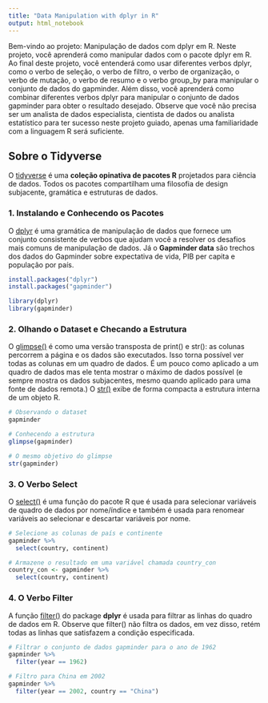 ```yaml
---
title: "Data Manipulation with dplyr in R"
output: html_notebook
---
```


Bem-vindo ao projeto: Manipulação de dados com dplyr em R. Neste projeto, você aprenderá como manipular dados com o pacote dplyr em R. Ao final deste projeto, você entenderá como usar diferentes verbos dplyr, como o verbo de seleção, o verbo de filtro, o verbo de organização, o verbo de mutação, o verbo de resumo e o verbo group_by para manipular o conjunto de dados do gapminder. Além disso, você aprenderá como combinar diferentes verbos dplyr para manipular o conjunto de dados gapminder para obter o resultado desejado. Observe que você não precisa ser um analista de dados especialista, cientista de dados ou analista estatístico para ter sucesso neste projeto guiado, apenas uma familiaridade com a linguagem R será suficiente.

## **Sobre o Tidyverse**

O [tidyverse](https://tidyverse.org) é uma **coleção opinativa de pacotes R** projetados para ciência de dados. Todos os pacotes compartilham uma filosofia de design subjacente, gramática e estruturas de dados.

### 1. **Instalando e Conhecendo os Pacotes**

O [dplyr](https://dplyr.tidyverse.org) é uma gramática de manipulação de dados que fornece um conjunto consistente de verbos que ajudam você a resolver os desafios mais comuns de manipulação de dados. Já o **Gapminder data** são trechos dos dados do Gapminder sobre expectativa de vida, PIB per capita e população por país.

```r
install.packages("dplyr")
install.packages("gapminder")

library(dplyr)
library(gapminder)
```

### 2. **Olhando o Dataset e Checando a Estrutura**

O [glimpse()](https://dplyr.tidyverse.org/reference/glimpse.html) é como uma versão transposta de print() e str(): as colunas percorrem a página e os dados são executados. Isso torna possível ver todas as colunas em um quadro de dados. É um pouco como aplicado a um quadro de dados mas ele tenta mostrar o máximo de dados possível (e sempre mostra os dados subjacentes, mesmo quando aplicado para uma fonte de dados remota.) O [str()](https://rdrr.io/r/utils/str.html) exibe de forma compacta a estrutura interna de um objeto R.

```r
# Observando o dataset
gapminder

# Conhecendo a estrutura
glimpse(gapminder)

# O mesmo objetivo do glimpse
str(gapminder) 
```

### 3. **O Verbo Select**

O [select()](https://sparkbyexamples.com/r-programming/r-select-function-from-dplyr/) é uma função do pacote R que é usada para selecionar variáveis de quadro de dados por nome/índice e também é usada para renomear variáveis ao selecionar e descartar variáveis por nome.

```r
# Selecione as colunas de país e continente
gapminder %>%
  select(country, continent)

# Armazene o resultado em uma variável chamada country_con
country_con <- gapminder %>%
  select(country, continent)
```

### 4. **O Verbo Filter**

A função [filter()](https://sparkbyexamples.com/r-programming/r-dplyr-filter/) do package **dplyr** é usada para filtrar as linhas do quadro de dados em R. Observe que filter() não filtra os dados, em vez disso, retém todas as linhas que satisfazem a condição especificada.

```r
# Filtrar o conjunto de dados gapminder para o ano de 1962
gapminder %>%
  filter(year == 1962)

# Filtro para China em 2002
gapminder %>%
  filter(year == 2002, country == "China")
```


